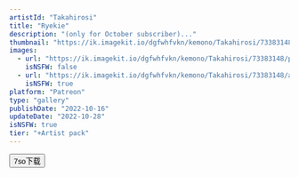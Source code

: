 ```yaml
---
artistId: "Takahirosi"
title: "Ryekie"
description: "(only for October subscriber)..."
thumbnail: "https://ik.imagekit.io/dgfwhfvkn/kemono/Takahirosi/73383148/p5_2_ori_1_S9qRHgeZE.avif?updatedAt=1736822598962"
images:
  - url: "https://ik.imagekit.io/dgfwhfvkn/kemono/Takahirosi/73383148/p5_2_ori_1_S9qRHgeZE.avif?updatedAt=1736822598962"
    isNSFW: false
  - url: "https://ik.imagekit.io/dgfwhfvkn/kemono/Takahirosi/73383148/app_p5_2_ori_7_20250104015232684_WDwQarEyA.avif?updatedAt=1736822584522"
    isNSFW: true
platform: "Patreon"
type: "gallery"
publishDate: "2022-10-16"
updateDate: "2022-10-28"
isNSFW: true
tier: "+Artist pack"
---
```



<Button
      isExternal
      isBlock
      variant="flat"
      color="foreground"
      as={Link}
      href="https://pan.7so.top/f/2xzYi8/_2_RYEKIE.7z"
    >
      7so下载
    </Button>
